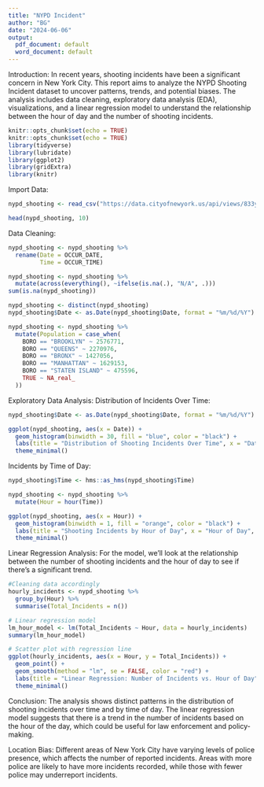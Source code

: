 ```yaml
---
title: "NYPD Incident"
author: "BG"
date: "2024-06-06"
output:
  pdf_document: default
  word_document: default
---
```

Introduction:
In recent years, shooting incidents have been a significant concern in New York City. This report aims to analyze the NYPD Shooting Incident dataset to uncover patterns, trends, and potential biases. The analysis includes data cleaning, exploratory data analysis (EDA), visualizations, and a linear regression model to understand the relationship between the hour of day and the number of shooting incidents.

```r

knitr::opts_chunk$set(echo = TRUE)
knitr::opts_chunk$set(echo = TRUE)
library(tidyverse)
library(lubridate)
library(ggplot2)
library(gridExtra)
library(knitr)
```

Import Data:

```r
nypd_shooting <- read_csv("https://data.cityofnewyork.us/api/views/833y-fsy8/rows.csv?accessType=DOWNLOAD")

head(nypd_shooting, 10)

```
Data Cleaning:

```r
nypd_shooting <- nypd_shooting %>%
  rename(Date = OCCUR_DATE,
         Time = OCCUR_TIME)

nypd_shooting <- nypd_shooting %>% 
  mutate(across(everything(), ~ifelse(is.na(.), "N/A", .)))
sum(is.na(nypd_shooting))

nypd_shooting <- distinct(nypd_shooting)
nypd_shooting$Date <- as.Date(nypd_shooting$Date, format = "%m/%d/%Y")

nypd_shooting <- nypd_shooting %>%
  mutate(Population = case_when(
    BORO == "BROOKLYN" ~ 2576771,
    BORO == "QUEENS" ~ 2270976,
    BORO == "BRONX" ~ 1427056,
    BORO == "MANHATTAN" ~ 1629153,
    BORO == "STATEN ISLAND" ~ 475596,
    TRUE ~ NA_real_
  ))


```
Exploratory Data Analysis:
Distribution of Incidents Over Time:

```r
nypd_shooting$Date <- as.Date(nypd_shooting$Date, format = "%m/%d/%Y")

ggplot(nypd_shooting, aes(x = Date)) +
  geom_histogram(binwidth = 30, fill = "blue", color = "black") +
  labs(title = "Distribution of Shooting Incidents Over Time", x = "Date", y = "Number of Incidents") +
  theme_minimal()


```

Incidents by Time of Day:


```r
nypd_shooting$Time <- hms::as_hms(nypd_shooting$Time)

nypd_shooting <- nypd_shooting %>%
  mutate(Hour = hour(Time))

ggplot(nypd_shooting, aes(x = Hour)) +
  geom_histogram(binwidth = 1, fill = "orange", color = "black") +
  labs(title = "Shooting Incidents by Hour of Day", x = "Hour of Day", y = "Number of Incidents") +
  theme_minimal()


```

Linear Regression Analysis:
For the model, we'll look at the relationship between the number of shooting incidents and the hour of day to see if there's a significant trend.

```r
#Cleaning data accordingly
hourly_incidents <- nypd_shooting %>%
  group_by(Hour) %>%
  summarise(Total_Incidents = n())

# Linear regression model
lm_hour_model <- lm(Total_Incidents ~ Hour, data = hourly_incidents)
summary(lm_hour_model)

# Scatter plot with regression line
ggplot(hourly_incidents, aes(x = Hour, y = Total_Incidents)) +
  geom_point() +
  geom_smooth(method = "lm", se = FALSE, color = "red") +
  labs(title = "Linear Regression: Number of Incidents vs. Hour of Day", x = "Hour of Day", y = "Number of Incidents") +
  theme_minimal()


```
Conclusion:
The analysis shows distinct patterns in the distribution of shooting incidents over time and by time of day. The linear regression model suggests that there is a trend in the number of incidents based on the hour of the day, which could be useful for law enforcement and policy-making.


Location Bias:
Different areas of New York City have varying levels of police presence, which affects the number of reported incidents. Areas with more police are likely to have more incidents recorded, while those with fewer police may underreport incidents.
